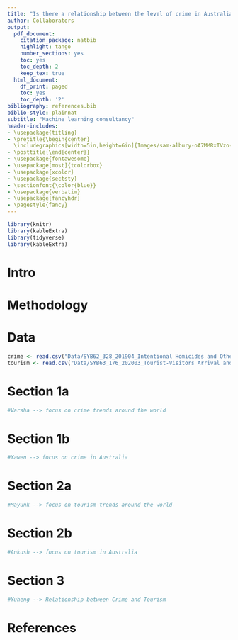 ```yaml
---
title: "Is there a relationship between the level of crime in Australia and tourism?"
author: Collaborators
output:
  pdf_document:
    citation_package: natbib
    highlight: tango
    number_sections: yes
    toc: yes
    toc_depth: 2
    keep_tex: true
  html_document:
    df_print: paged
    toc: yes
    toc_depth: '2'
bibliography: references.bib 
biblio-style: plainnat
subtitle: "Machine learning consultancy"
header-includes:
- \usepackage{titling}
- \pretitle{\begin{center} 
  \includegraphics[width=5in,height=6in]{Images/sam-albury-oA7MMRxTVzo-unsplash.jpg}\LARGE\\}
- \posttitle{\end{center}}
- \usepackage{fontawesome}
- \usepackage[most]{tcolorbox}
- \usepackage{xcolor}
- \usepackage{sectsty}
- \sectionfont{\color{blue}}
- \usepackage{verbatim}
- \usepackage{fancyhdr}
- \pagestyle{fancy}
---
```



```r

library(knitr)
library(kableExtra)
library(tidyverse)
library(kableExtra)
```

# Intro

\clearpage

# Methodology

\clearpage

# Data

```r
crime <- read.csv("Data/SYB62_328_201904_Intentional Homicides and Other Crimes.csv")
tourism <- read.csv("Data/SYB63_176_202003_Tourist-Visitors Arrival and Expenditure.csv")
```


\clearpage

# Section 1a

```r
#Varsha --> focus on crime trends around the world

```

\clearpage

# Section 1b

```r

#Yawen --> focus on crime in Australia
```

\clearpage

# Section 2a

```r

#Mayunk --> focus on tourism trends around the world
```

\clearpage

# Section 2b

```r

#Ankush --> focus on tourism in Australia
```

\clearpage

# Section 3

```r

#Yuheng --> Relationship between Crime and Tourism
```

\clearpage

# References
